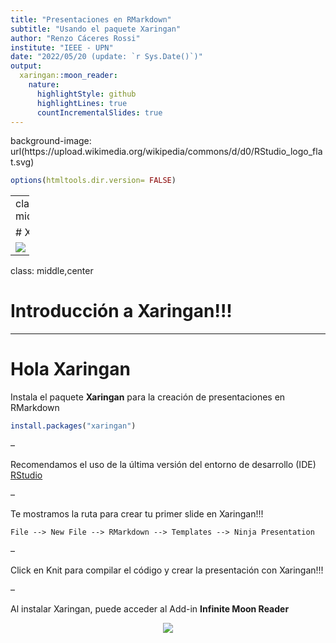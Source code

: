 ```yaml
---
title: "Presentaciones en RMarkdown"
subtitle: "Usando el paquete Xaringan"
author: "Renzo Cáceres Rossi"
institute: "IEEE - UPN"
date: "2022/05/20 (update: `r Sys.Date()`)"
output:
  xaringan::moon_reader:
    nature:
      highlightStyle: github
      highlightLines: true
      countIncrementalSlides: true
---
```


background-image: url(https://upload.wikimedia.org/wikipedia/commons/d/d0/RStudio_logo_flat.svg)

```r
options(htmltools.dir.version= FALSE)
```

---
class: middle,center

# Xaringan

![](xaringan_ojo.png)
---

class: middle,center

# Introducción a Xaringan!!!

---

# Hola Xaringan

Instala el paquete **Xaringan** para la creación de presentaciones en RMarkdown

```r
install.packages("xaringan")
```

--

Recomendamos el uso de la última versión del entorno de desarrollo (IDE) [RStudio](https://www.rstudio.com/products/rstudio/)


--

Te mostramos la ruta para crear tu primer slide en Xaringan!!!

`File --> New File --> RMarkdown --> Templates --> Ninja Presentation`


--

Click en Knit para compilar el código y crear la presentación con Xaringan!!!

--

Al instalar Xaringan, puede acceder al Add-in **Infinite Moon Reader**

<center>

![](moon_reader.png)

